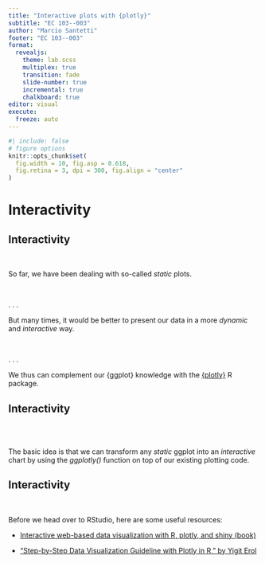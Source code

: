 ```yaml
---
title: "Interactive plots with {plotly}"
subtitle: "EC 103--003"
author: "Marcio Santetti"
footer: "EC 103--003"
format: 
  revealjs:
    theme: lab.scss
    multiplex: true
    transition: fade
    slide-number: true
    incremental: true 
    chalkboard: true
editor: visual
execute:
  freeze: auto
---
```


```r
#| include: false
# figure options
knitr::opts_chunk$set(
  fig.width = 10, fig.asp = 0.618,
  fig.retina = 3, dpi = 300, fig.align = "center"
)
```

# Interactivity

## Interactivity

<br>

So far, we have been dealing with so-called *static* plots.

<br>

. . .

But many times, it would be better to present our data in a more *dynamic* and *interactive* way.

<br>

. . .

We thus can complement our {ggplot} knowledge with the [{plotly}](https://plotly.com/r/) R package.

## Interactivity

<br><br>

The basic idea is that we can transform any *static* ggplot into an *interactive* chart by using the *ggplotly()* function on top of our existing plotting code.

## Interactivity

<br>

Before we head over to RStudio, here are some useful resources:

-   [Interactive web-based data visualization with R, plotly, and shiny (book)](https://plotly-r.com/)

-   ["Step-by-Step Data Visualization Guideline with Plotly in R," by Yigit Erol](https://medium.com/swlh/step-by-step-data-visualization-guideline-with-plotly-in-r-fbd212640de2)
